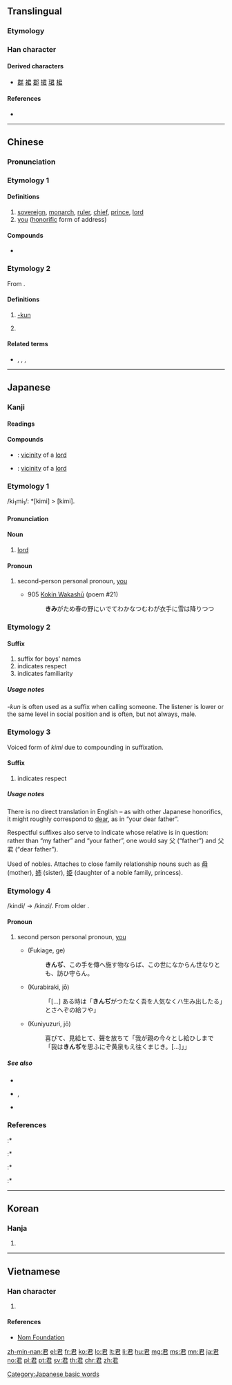 ==Translingual==

===Etymology===
{{Han etyl}}

===Han character===
{{Han char|rn=30|rad=口|as=04|sn=7|four=17607|canj=SKR|ids=⿸尹口}}

====Derived characters====
* [[群]] [[裙]] [[郡]] [[捃]] [[珺]] [[桾]]

====References====
* {{Han ref|kx=0177.070|dkj=03323|dj=0394.150|hdz=10595.060|uh=541B|ud=21531|bh=A767|bd=42855}}

----

==Chinese==
{{zh-forms}}

===Pronunciation===
{{zh-pron
|m=jūn
|c=gwan1
|mn=kun
|mna=Taiwanese-Tone_1.ogg
|mc=y
|oc=y
|ma=
|cat=n,pron,suf
}}

===Etymology 1===
{{rfe|lang=zh}}

====Definitions====
{{zh-hanzi}}

# [[sovereign]], [[monarch]], [[ruler]], [[chief]], [[prince]], [[lord]]
# [[you]] ([[honorific]] form of address)

====Compounds====
* {{zh-l|君子}}

===Etymology 2===
From {{etyl|ja|zh}} {{m|ja|君|tr=-kun}}.

====Definitions====
{{zh-hanzi}}

# {{lb|zh|ACG|internet slang}} [[-kun]]
# {{rfdef|lang=zh}}
#: {{zh-l|字幕君}}

====Related terms====
* {{zh-l|桑|-san}}, {{zh-l|醬|-chan}}, {{zh-l|炭|-tan}}, {{zh-l|樣|-sama}}

----

==Japanese==

===Kanji===
{{ja-kanji|grade=3|rs=口04}}

====Readings====
{{ja-readings|goon=[[くん]] (kun)|kanon=[[くん]] (kun)|kun=[[きみ]] (kimi)}}

====Compounds====
{{der-top|Compounds}}
* {{ja-r|君側|くんそく}}: [[vicinity]] of a [[lord]]
* {{ja-r|君辺|くんぺん}}: [[vicinity]] of a [[lord]]
{{der-bottom}}

===Etymology 1===
{{ja-kanjitab|きみ|yomi=k}}
/ki<sub>1</sub>mi<sub>1</sub>/: *[kimi] > [kimi].

====Pronunciation====
{{ja-pron|yomi=k|きみ|acc=0|acc_ref=DJR,NHK}}

====Noun====
{{ja-noun|きみ}}

# [[lord]]

====Pronoun====
{{ja-pos|pronoun|きみ|キミ}}

# {{lb|ja|informal|sort=きみ}} second-person personal pronoun, [[you]]
#* 905 [[w:Kokin Wakashū|Kokin Wakashū]] (poem #21)
#*: '''きみ'''がため春の野にいでてわかなつむわが衣手に雪は降りつつ

===Etymology 2===
{{rfe|lang=ja}}

====Suffix====
{{ja-pos|suffix|くん}}

# suffix for boys' names
# indicates respect
# indicates familiarity

=====Usage notes=====
''-kun'' is often used as a suffix when calling someone. The listener is lower or the same level in social position and is often, but not always, male.

===Etymology 3===
Voiced form of ''kimi'' due to compounding in suffixation.

====Suffix====
{{ja-pos|ぎみ|suffix}}

# indicates respect
#: {{ja-usex|父'''君'''|ちち-'''ぎみ'''|'''your''' father}}

=====Usage notes=====
There is no direct translation in English – as with other Japanese honorifics, it might roughly correspond to [[dear]], as in “your dear father”.

Respectful suffixes also serve to indicate whose relative is in question: rather than “my father” and “your father”, one would say 父 (“father”) and 父君 (“dear father”).

Used of nobles. Attaches to close family relationship nouns such as [[母]] (mother), [[姉]] (sister), [[姫]] (daughter of a noble family, princess).

===Etymology 4===
/kindi/ → /kinzi/. From older {{m|ja|きむぢ|tr=kimudi}}.

====Pronoun====
{{ja-pos|pronoun|きんじ|hhira=きんぢ}}

# second person personal pronoun, [[you]]
#* {{RQ:Utsubo Monogatari}} (Fukiage, ge)
#*: '''きんぢ'''、この手を傳へ施す物ならば、この世になからん世なりとも、訪ひ守らん。
#* {{RQ:Utsubo Monogatari}} (Kurabiraki, jō)
#*: 「[...] ある時は「'''きんぢ'''がつたなく吾を人気なくハ生み出したる」とさへぞの給フや」
#* {{RQ:Utsubo Monogatari}} (Kuniyuzuri, jō)
#*: 喜びて、見給ヒて、聲を放ちて「我が親の今々とし給ひしまで「我は'''きんぢ'''を思ふにぞ黄泉もえ往くまじき。[...]」」

=====See also=====
* {{ja-r|きむぢ}}
* {{ja-r|汝|なむち}}, {{ja-r|汝|なんじ}}
* {{ja-r|御前|おまえ}}

===References===
<references/>
:* {{cite-book
|last=Kojima
|first=Noriyuki
|coauthors=Arai Eizō
|title=Shin Nihon Koten Bungaku Taikei 5: [[w:Kokin Wakashū|Kokin Wakashū]]
|publisher=[[w:Iwanami Shoten Publishing|Iwanami Shoten]]
|date=1989
|origyear=905
|language=Japanese
|isbn=4-00-240005-0
}}
:* {{R:Utsubo Monogatari 1}}
:* {{cite-book
|last=Kōno
|first=Tama
|title=Nihon Koten Bungaku Taikei 11: [[w:Utsubo Monogatari|Utsubo Monogatari]] 2
|publisher=[[w:Iwanami Shoten Publishing|Iwanami Shoten]]
|date=1961
|origyear=circa 970-999
|location=[[w:Tokyo|Tōkyō]]
|language=Japanese
|isbn=4-000-60011-7
}}
:* {{cite-book
|last=Kōno
|first=Tama
|title=Nihon Koten Bungaku Taikei 12: [[w:Utsubo Monogatari|Utsubo Monogatari]] 3
|publisher=[[w:Iwanami Shoten Publishing|Iwanami Shoten]]
|date=1962
|origyear=circa 970-999
|location=[[w:Tokyo|Tōkyō]]
|language=Japanese
|isbn=4-000-60012-5
}}

[[Category:Japanese basic words]]

----

==Korean==

===Hanja===
{{ko-hanja|hangeul=군|eumhun=임금|rv=gun|mr=kun|y=kwun}}

# {{defn|lang=ko|sort=口04}}

----

==Vietnamese==

===Han character===
{{vi-hantu|[[quân]], [[vua]]|rs=口04}}

# {{defn|lang=vi|sort=口04}}

====References====
* [http://nomfoundation.org/common/nom_details.php?codepoint=541b&img=1 Nom Foundation]

[[zh-min-nan:君]]
[[el:君]]
[[fr:君]]
[[ko:君]]
[[lo:君]]
[[lt:君]]
[[li:君]]
[[hu:君]]
[[mg:君]]
[[ms:君]]
[[mn:君]]
[[ja:君]]
[[no:君]]
[[pl:君]]
[[pt:君]]
[[sv:君]]
[[th:君]]
[[chr:君]]
[[zh:君]]